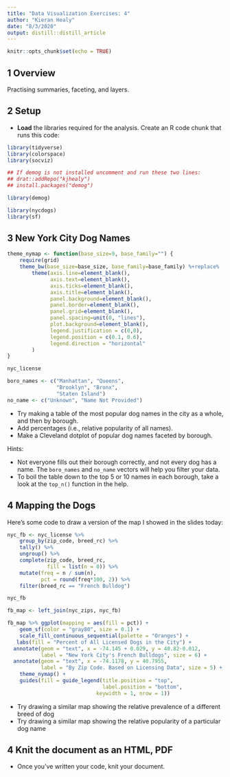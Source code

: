 ```yaml
---
title: "Data Visualization Exercises: 4"
author: "Kieran Healy"
date: "8/3/2020"
output: distill::distill_article
---
```


```r
knitr::opts_chunk$set(echo = TRUE)
```


## 1 Overview 

Practising summaries, faceting, and layers. 

## 2 Setup

- **Load** the libraries required for the analysis. Create an R code chunk that runs this code:

```r

library(tidyverse)
library(colorspace)
library(socviz)

## If demog is not installed uncomment and run these two lines:
## drat::addRepo("kjhealy")
## install.packages("demog")

library(demog)

library(nycdogs)
library(sf)

```

## 3 New York City Dog Names

```r
theme_nymap <- function(base_size=9, base_family="") {
    require(grid)
    theme_bw(base_size=base_size, base_family=base_family) %+replace%
        theme(axis.line=element_blank(),
              axis.text=element_blank(),
              axis.ticks=element_blank(),
              axis.title=element_blank(),
              panel.background=element_blank(),
              panel.border=element_blank(),
              panel.grid=element_blank(),
              panel.spacing=unit(0, "lines"),
              plot.background=element_blank(),
              legend.justification = c(0,0),
              legend.position = c(0.1, 0.6), 
              legend.direction = "horizontal"
        )
}

```

```r
nyc_license

boro_names <- c("Manhattan", "Queens", 
                "Brooklyn", "Bronx", 
                "Staten Island")
no_name <- c("Unknown", "Name Not Provided")

```

- Try making a table of the most popular dog names in the city as a whole, and then by borough.
- Add percentages (i.e., relative popularity of all names). 
- Make a Cleveland dotplot of popular dog names faceted by borough.

Hints: 

- Not everyone fills out their borough correctly, and not every dog has a name. The `boro_names` and `no_name` vectors will help you filter your data. 
- To boil the table down to the top 5 or 10 names in each borough, take a look at the `top_n()` function in the help.

## 4 Mapping the Dogs

Here's some code to draw a version of the map I showed in the slides today:

```r
nyc_fb <- nyc_license %>%
    group_by(zip_code, breed_rc) %>%
    tally() %>%
    ungroup() %>%
    complete(zip_code, breed_rc, 
             fill = list(n = 0)) %>%
    mutate(freq = n / sum(n),
           pct = round(freq*100, 2)) %>%
    filter(breed_rc == "French Bulldog")

nyc_fb

```

```r
fb_map <- left_join(nyc_zips, nyc_fb)

fb_map %>% ggplot(mapping = aes(fill = pct)) +
    geom_sf(color = "gray80", size = 0.1) +
    scale_fill_continuous_sequential(palette = "Oranges") +
   labs(fill = "Percent of All Licensed Dogs in the City") +
  annotate(geom = "text", x = -74.145 + 0.029, y = 40.82-0.012, 
           label = "New York City's French Bulldogs", size = 6) + 
  annotate(geom = "text", x = -74.1178, y = 40.7955, 
           label = "By Zip Code. Based on Licensing Data", size = 5) + 
    theme_nymap() + 
    guides(fill = guide_legend(title.position = "top", 
                               label.position = "bottom",
                             keywidth = 1, nrow = 1))


```


- Try drawing a similar map showing the relative prevalence of a different breed of dog
- Try drawing a similar map showing the relative popularity of a particular dog name

## 4 Knit the document as an HTML, PDF

- Once you've written your code, knit your document.
